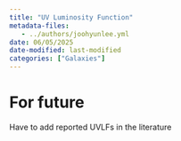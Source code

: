 ```yaml
---
title: "UV Luminosity Function"
metadata-files: 
   - ../authors/joohyunlee.yml
date: 06/05/2025
date-modified: last-modified
categories: ["Galaxies"]
---
```


# For future

Have to add reported UVLFs in the literature
